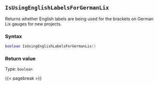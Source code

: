 ## `IsUsingEnglishLabelsForGermanLix`

Returns whether English labels are being used for the brackets on German Lix gauges for new projects.

### Syntax {-}

``` .lua
boolean IsUsingEnglishLabelsForGermanLix()
```


### Return value {-}

Type: `boolean`


{{< pagebreak >}}